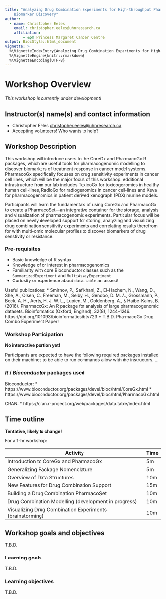 ```yaml
---
title: "Analyzing Drug Combination Experiments for High-throughput Pharmacogenomic 
    Biomarker Discovery"
author: 
  - name: Christopher Eeles
    email: christopher.eeles@uhnresearch.ca
    affiliation: 
        - &pm Princess Margaret Cancer Centre
output: BiocStyle::html_document
vignette: >
  %\VignetteIndexEntry{Analyzing Drug Combination Experiments for High-throughput Pharmacogenomic Biomarker Discovery}
  %\VignetteEngine{knitr::rmarkdown}
  %\VignetteEncoding{UTF-8}
---
```


# Workshop Overview {-}

*This workshop is currently under development!*

## Instructor(s) name(s) and contact information {-}

* Christopher Eeles <christopher.eeles@uhnresearch.ca>
* Accepting volunteers! Who wants to help?

## Workshop Description {-}

This workshop will introduce users to the CoreGx and PharmacoGx R packages,
which are useful tools for pharmacogenomic modelling to discover biomarkers of
treatment response in cancer model systems. PharmacoGx specifically focuses on
drug sensitivity experiments in cancer cell lines, which will be the major
focus of this workshop. Additional infrastructure from our lab includes
ToxicoGx for toxicogenomics in healthy human cell-lines, RadioGx for
radiogenomics in cancer cell-lines and Xeva for pharmacogenomics in patient
derived xenograph (PDX) murine models.

Participants will learn the fundamentals of using CoreGx and PharmacoGx to
create a PharmacoSet&mdash;an integrative container for the storage, analysis and
visualization of pharmacogenomic experiments. Particular focus will be placed
on newly developed support for storing, analyzing and visualizing drug 
combination sensitivity experiments and correlating results therefrom for
with multi-omic molecular profiles to discover biomarkers of drug senstivity
or resistance.

### Pre-requisites {-}
* Basic knowledge of R syntax
* Knowledge of or interest in pharmacogenomics
* Familiarity with core Bioconductor classes such as the `SummarizedExperiment` and `MultiAssayExperiment`
* Curiosity or experience about `data.table` an assest!


Useful publications:
* Smirnov, P., Safikhani, Z., El-Hachem, N., Wang, D., She, A., Olsen, C., Freeman, M., Selby, H., Gendoo, D. M. A., Grossmann, P., Beck, A. H., Aerts, H. J. W. L., Lupien, M., Goldenberg, A., & Haibe-Kains, B. (2016). PharmacoGx: An R package for analysis of large pharmacogenomic datasets. Bioinformatics (Oxford, England), 32(8), 1244–1246. https://doi.org/10.1093/bioinformatics/btv723
* T.B.D. PharmacoGx Drug Combo Experiment Paper!


### Workshop Participation {-}

**No interactive portion yet!**

Participants are expected to have the following required packages installed
on their machines to be able to run commands allow with the instructors. ...

### _R_ / _Bioconductor_ packages used {-}

Bioconductor:
* https://www.bioconductor.org/packages/devel/bioc/html/CoreGx.html
* https://www.bioconductor.org/packages/devel/bioc/html/PharmacoGx.html

CRAN:
* https://cran.r-project.org/web/packages/data.table/index.html

## Time outline {-}

**Tentative, likely to change!**

For a 1-hr workshop:

| Activity                                                   | Time |
|------------------------------------------------------------|------|
| Introduction to CoreGx and PharmacoGx                      |  5m  |
| Generalizing Package Nomenclature                          |  5m  |
| Overview of Data Structures                                |  10m |
| New Features for Drug Combination Support                  |  15m |
| Building a Drug Combination PharmacoSet                    |  10m |
| Drug Combination Modelling (development in progress)       |  10m |
| Visualizing Drug Combination Experiments (brainstorming)   |  10m |

## Workshop goals and objectives {-}

T.B.D.

### Learning goals {-}

T.B.D.

### Learning objectives {-}

T.B.D.
